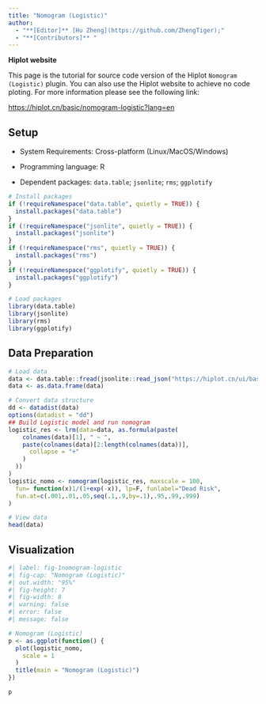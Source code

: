 ```yaml
---
title: "Nomogram (Logistic)"
author:
  - "**[Editor]** [Hu Zheng](https://github.com/ZhengTiger);"
  - "**[Contributors]** "
---
```


::: callout-note
**Hiplot website**

This page is the tutorial for source code version of the Hiplot `Nomogram (Logistic)` plugin. You can also use the Hiplot website to achieve no code ploting. For more information please see the following link:

<https://hiplot.cn/basic/nomogram-logistic?lang=en>
:::

## Setup

-   System Requirements: Cross-platform (Linux/MacOS/Windows)

-   Programming language: R

-   Dependent packages: `data.table`; `jsonlite`; `rms`; `ggplotify`

```r
# Install packages
if (!requireNamespace("data.table", quietly = TRUE)) {
  install.packages("data.table")
}
if (!requireNamespace("jsonlite", quietly = TRUE)) {
  install.packages("jsonlite")
}
if (!requireNamespace("rms", quietly = TRUE)) {
  install.packages("rms")
}
if (!requireNamespace("ggplotify", quietly = TRUE)) {
  install.packages("ggplotify")
}

# Load packages
library(data.table)
library(jsonlite)
library(rms)
library(ggplotify)
```

## Data Preparation

```r
# Load data
data <- data.table::fread(jsonlite::read_json("https://hiplot.cn/ui/basic/nomogram-logistic/data.json")$exampleData$textarea[[1]])
data <- as.data.frame(data)

# Convert data structure
dd <- datadist(data)
options(datadist = "dd")
## Build Logistic model and run nomogram
logistic_res <- lrm(data=data, as.formula(paste(
    colnames(data)[1], " ~ ",
    paste(colnames(data)[2:length(colnames(data))],
      collapse = "+"
    )
  ))
)
logistic_nomo <- nomogram(logistic_res, maxscale = 100,
  fun= function(x)1/(1+exp(-x)), lp=F, funlabel="Dead Risk",
  fun.at=c(.001,.01,.05,seq(.1,.9,by=.1),.95,.99,.999)
)

# View data
head(data)
```

## Visualization

```r
#| label: fig-1nomogram-logistic
#| fig-cap: "Nomogram (Logistic)"
#| out.width: "95%"
#| fig-height: 7
#| fig-width: 8
#| warning: false
#| error: false
#| message: false

# Nomogram (Logistic)
p <- as.ggplot(function() {
  plot(logistic_nomo,
    scale = 1
  )
  title(main = "Nomogram (Logistic)")
})

p
```


